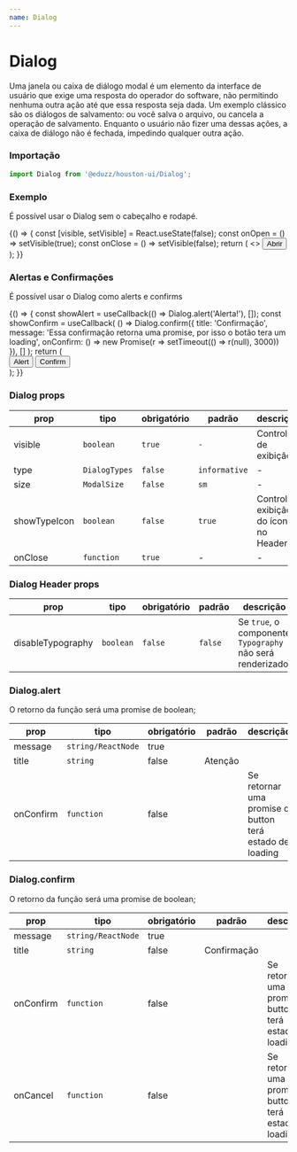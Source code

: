 ```yaml
---
name: Dialog
---
```





# Dialog

Uma janela ou caixa de diálogo modal é um elemento da interface de usuário que exige uma resposta do operador do software, não permitindo nenhuma outra ação até que essa resposta seja dada. Um exemplo clássico são os diálogos de salvamento: ou você salva o arquivo, ou cancela a operação de salvamento. Enquanto o usuário não fizer uma dessas ações, a caixa de diálogo não é fechada, impedindo qualquer outra ação.

### Importação

```js
import Dialog from '@eduzz/houston-ui/Dialog';
```

### Exemplo

É possível usar o Dialog sem o cabeçalho e rodapé.

<Playground>
  {() => {
    const [visible, setVisible] = React.useState(false);
    const onOpen = () => setVisible(true);
    const onClose = () => setVisible(false);
    return (
      <>
        <Dialog visible={visible} onClose={onClose}>
          <Dialog.Header>Confirme sua ação</Dialog.Header>
          <Dialog.Content>Deseja realmente remover esse produto? Esta ação é irreversível.</Dialog.Content>
          <Dialog.Footer>
            <Button variant='text' onClick={onClose}>
              Cancelar
            </Button>
            <Button>Continuar</Button>
          </Dialog.Footer>
        </Dialog>
        <Button onClick={onOpen}>Abrir</Button>
      </>
    );
  }}
</Playground>

### Alertas e Confirmações

É possível usar o Dialog como alerts e confirms

<Playground>
  {() => {
    const showAlert = useCallback(() => Dialog.alert('Alerta!'), []);
    const showConfirm = useCallback(
      () =>
        Dialog.confirm({
          title: 'Confirmação',
          message: 'Essa confirmação retorna uma promise, por isso o botão tera um loading',
          onConfirm: () => new Promise(r => setTimeout(() => r(null), 3000))
        }),
      []
    );
    return (
      <div style={{ display: 'flex', gap: 16 }}>
        <Button onClick={showAlert}>Alert</Button>
        <Button onClick={showConfirm}>Confirm</Button>
      </div>
    );
  }}
</Playground>

### Dialog props

| prop         | tipo          | obrigatório | padrão        | descrição                               |
| ------------ | ------------- | ----------- | ------------- | --------------------------------------- |
| visible      | `boolean`     | `true`      | `-`           | Controle de exibição.                   |
| type         | `DialogTypes` | `false`     | `informative` | -                                       |
| size         | `ModalSize`   | `false`     | `sm`          | -                                       |
| showTypeIcon | `boolean`     | `false`     | `true`        | Controla a exibição do ícone no Header. |
| onClose      | `function`    | `true`      | -             | -                                       |

### Dialog Header props

| prop              | tipo      | obrigatório | padrão  | descrição                                                  |
| ----------------- | --------- | ----------- | ------- | ---------------------------------------------------------- |
| disableTypography | `boolean` | `false`     | `false` | Se `true`, o componente `Typography` não será renderizado. |

### Dialog.alert

O retorno da função será uma promise de boolean;

| prop      | tipo               | obrigatório | padrão  | descrição                                               |
| --------- | ------------------ | ----------- | ------- | ------------------------------------------------------- |
| message   | `string/ReactNode` | true        |         |                                                         |
| title     | `string`           | false       | Atenção |                                                         |
| onConfirm | `function`         | false       |         | Se retornar uma promise o button terá estado de loading |

### Dialog.confirm

O retorno da função será uma promise de boolean;

| prop      | tipo               | obrigatório | padrão      | descrição                                               |
| --------- | ------------------ | ----------- | ----------- | ------------------------------------------------------- |
| message   | `string/ReactNode` | true        |             |                                                         |
| title     | `string`           | false       | Confirmação |                                                         |
| onConfirm | `function`         | false       |             | Se retornar uma promise o button terá estado de loading |
| onCancel  | `function`         | false       |             | Se retornar uma promise o button terá estado de loading |
